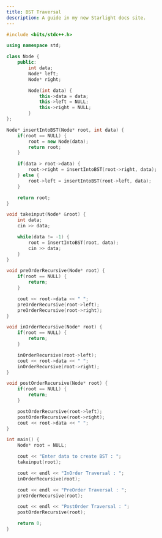 ```yaml
---
title: BST Traversal
description: A guide in my new Starlight docs site.
---
```


```c++
#include <bits/stdc++.h>

using namespace std;

class Node {
    public:
        int data;
        Node* left;
        Node* right;

        Node(int data) {
            this->data = data;
            this->left = NULL;
            this->right = NULL;
        }
};

Node* insertIntoBST(Node* root, int data) {
    if(root == NULL) {
        root = new Node(data);
        return root;
    }

    if(data > root->data) {
        root->right = insertIntoBST(root->right, data);
    } else {
        root->left = insertIntoBST(root->left, data);
    }

    return root;
}

void takeinput(Node* &root) {
    int data;
    cin >> data;

    while(data != -1) {
        root = insertIntoBST(root, data);
        cin >> data;
    }
}

void preOrderRecursive(Node* root) {
    if(root == NULL) {
        return;
    }

    cout << root->data << " ";
    preOrderRecursive(root->left);
    preOrderRecursive(root->right);
}

void inOrderRecursive(Node* root) {
    if(root == NULL) {
        return;
    }

    inOrderRecursive(root->left);
    cout << root->data << " ";
    inOrderRecursive(root->right);
}

void postOrderRecursive(Node* root) {
    if(root == NULL) {
        return;
    }

    postOrderRecursive(root->left);
    postOrderRecursive(root->right);
    cout << root->data << " ";
}

int main() {
    Node* root = NULL;

    cout << "Enter data to create BST : ";
    takeinput(root);

    cout << endl << "InOrder Traversal : ";
    inOrderRecursive(root);

    cout << endl << "PreOrder Traversal : ";
    preOrderRecursive(root);

    cout << endl << "PostOrder Traversal : ";
    postOrderRecursive(root);

    return 0;
}
```